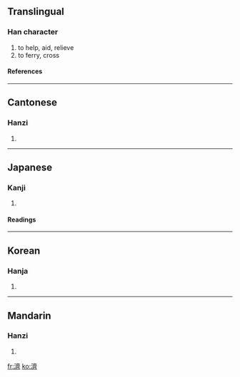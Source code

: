 {{see|济|済}}

==Translingual==
===Han character===
{{Han char|rn=85|rad=水|as=14|sn=17|four=3012<sub>3</sub>|canj=水卜X (EYX)}}
# to help, aid, relieve
# to ferry, cross
====References====
{{Han ref|kx=0656.010|dkj=18498|dj=1066.090|hdz=31771.120|uh=6FDF|ud=28639|bh=C0D9|bd=49369}}

----
==Cantonese==
===Hanzi===
{{yue-hanzi|jyut=|y=jai2, jai3}}
# {{defn|Cantonese}}

----
==Japanese==
===Kanji===
{{ja-kanji|grade=|rs=水14}}
# {{defn|Japanese}} 
====Readings====
{{ja-readings|on=[[さい]] (sai), [[せい]] (sei)|kun=[[すむ]] (sumu)}}

----
==Korean==
===Hanja===
{{ko-hanja|hangeul=제|eumhun=|rv=je|mr=che|y=cey}}
# {{defn|Korean}}

----
==Mandarin==
===Hanzi===
{{cmn-hanzi|sim=济|pin=[[jǐ]] ([[ji3]]), [[jì]] ([[ji4]]), [[qí]] ([[qi2]])|wg=chi<sup>3</sup>, chi<sup>4</sup>, ch'i<sup>2</sup>}}
# {{defn|Mandarin}}

[[fr:濟]]
[[ko:濟]]